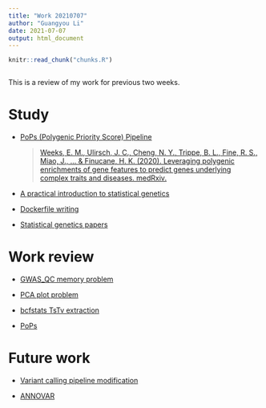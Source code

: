 ```yaml
---
title: "Work 20210707"
author: "Guangyou Li"
date: 2021-07-07
output: html_document
---
```


<!-- The file analysis/chunks.R contains chunks that define default settings
shared across the workflowr files. -->
```r
knitr::read_chunk("chunks.R")
```

<!-- Update knitr chunk options -->
```r
```


This is a review of my work for previous two weeks.

# Study

  * [PoPs (Polygenic Priority Score) Pipeline](https://github.com/FinucaneLab/gene_features)
  
    > [Weeks, E. M., Ulirsch, J. C., Cheng, N. Y., Trippe, B. L., Fine, R. S., Miao, J., ... & Finucane, H. K. (2020). Leveraging polygenic enrichments of gene features to predict genes underlying complex traits and diseases. medRxiv.](https://doi.org/10.1101/2020.09.08.20190561)

  * [A practical introduction to statistical genetics](https://rawgit.com/uqrmaie1/statgen_equations/master/statgen_equations.html)

  * [Dockerfile writing](https://github.com/cumc/bioworkflows/blob/master/GWAS/lmm.dockerfile)

  * [Statistical genetics papers](http://statgen.us/lab-wiki/learning_center/statgen-papers#introductory)

# Work review

  * [GWAS_QC memory problem](https://github.com/UxxUnet/prototype/blob/main/GWAS_QC_Rmem.ipynb)

  * [PCA plot problem](https://github.com/UxxUnet/prototype/blob/main/PCA_plot_problem.ipynb)

  * [bcfstats TsTv extraction](https://github.com/UxxUnet/prototype/blob/main/bcfstatsextract.ipynb)

  * [PoPs](https://github.com/UxxUnet/prototype/blob/main/PoPsrep.ipynb)

# Future work

  * [Variant calling pipeline modification](https://github.com/cumc/bioworkflows/blob/master/variant-calling/gatk_joint_calling.ipynb)
  
  * [ANNOVAR](https://annovar.openbioinformatics.org/en/latest/)